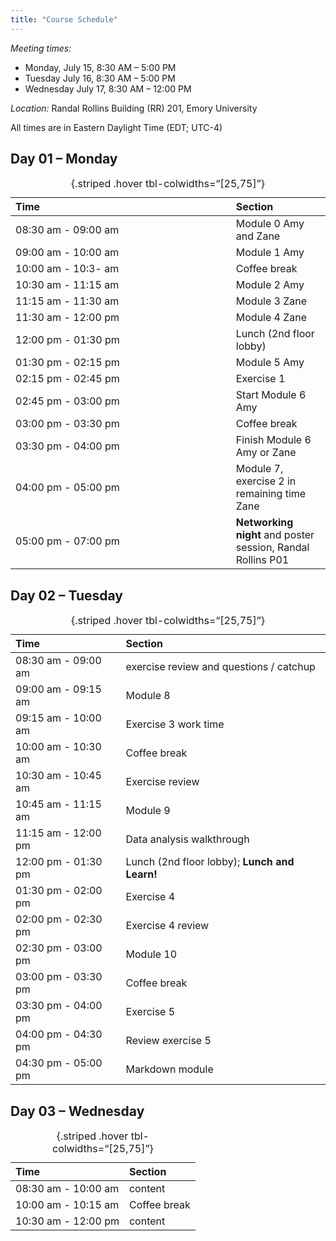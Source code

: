 ```yaml
---
title: "Course Schedule"
---
```


*Meeting times:*

* Monday, July 15, 8:30 AM – 5:00 PM
* Tuesday July 16, 8:30 AM – 5:00 PM
* Wednesday July 17, 8:30 AM – 12:00 PM

*Location:* Randal Rollins Building (RR) 201, Emory University

::: {.callout-important}
All times are in Eastern Daylight Time (EDT; UTC-4)
:::

## Day 01 – Monday 

| Time                | Section |
|:--------------------|:--------|
| 08:30 am - 09:00 am | Module 0 Amy and Zane |
| 09:00 am - 10:00 am | Module 1 Amy |
| 10:00 am - 10:3- am | Coffee break |
| 10:30 am - 11:15 am | Module 2 Amy |
| 11:15 am - 11:30 am | Module 3 Zane |
| 11:30 am - 12:00 pm | Module 4 Zane |
| 12:00 pm - 01:30 pm | Lunch (2nd floor lobby) |
| 01:30 pm - 02:15 pm | Module 5 Amy |
| 02:15 pm - 02:45 pm | Exercise 1|
| 02:45 pm - 03:00 pm | Start Module 6 Amy |
| 03:00 pm - 03:30 pm | Coffee break |
| 03:30 pm - 04:00 pm | Finish Module 6 Amy or Zane |
| 04:00 pm - 05:00 pm | Module 7, exercise 2 in remaining time  Zane |
| 05:00 pm - 07:00 pm | **Networking night** and poster session, Randal Rollins P01 |

: {.striped .hover tbl-colwidths="[25,75]"}


## Day 02 – Tuesday

| Time                | Section |
|:--------------------|:--------|
| 08:30 am - 09:00 am | exercise review and questions / catchup |
| 09:00 am - 09:15 am | Module 8 |
| 09:15 am - 10:00 am | Exercise 3 work time |
| 10:00 am - 10:30 am | Coffee break |
| 10:30 am - 10:45 am | Exercise review |
| 10:45 am - 11:15 am | Module 9 |
| 11:15 am - 12:00 pm | Data analysis walkthrough |
| 12:00 pm - 01:30 pm | Lunch (2nd floor lobby); **Lunch and Learn!** |
| 01:30 pm - 02:00 pm | Exercise 4 |
| 02:00 pm - 02:30 pm | Exercise 4 review |
| 02:30 pm - 03:00 pm | Module 10 |
| 03:00 pm - 03:30 pm | Coffee break |
| 03:30 pm - 04:00 pm | Exercise 5 |
| 04:00 pm - 04:30 pm | Review exercise 5 |
| 04:30 pm - 05:00 pm | Markdown module

: {.striped .hover tbl-colwidths="[25,75]"}

## Day 03 – Wednesday

| Time                | Section |
|:--------------------|:--------|
| 08:30 am - 10:00 am | content |
| 10:00 am - 10:15 am | Coffee break |
| 10:30 am - 12:00 pm | content |

: {.striped .hover tbl-colwidths="[25,75]"}
